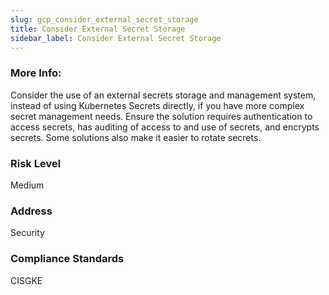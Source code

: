 ```yaml
---
slug: gcp_consider_external_secret_storage
title: Consider External Secret Storage
sidebar_label: Consider External Secret Storage
---
```


### More Info:

Consider the use of an external secrets storage and management system, instead of using Kubernetes Secrets directly, if you have more complex secret management needs. Ensure the solution requires authentication to access secrets, has auditing of access to and use of secrets, and encrypts secrets. Some solutions also make it easier to rotate secrets.

### Risk Level

Medium

### Address

Security

### Compliance Standards

CISGKE

